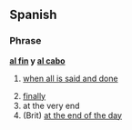 ==Spanish==

===Phrase===
'''[[al fin]] y [[al cabo]]'''

# {{esidiom}} [[when all is said and done]]
# [[finally]]
# at the very end
# (Brit) [[at the end of the day]]